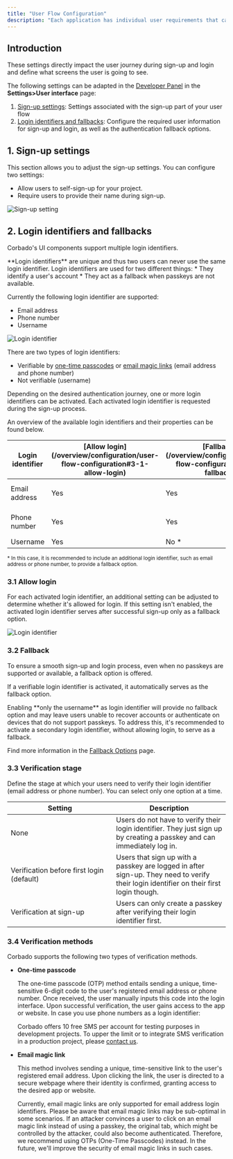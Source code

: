 ```yaml
---
title: "User Flow Configuration"
description: "Each application has individual user requirements that can be configured with Corbado."
---
```


## Introduction

These settings directly impact the user journey during sign-up and login and define what screens the user is going to see.

The following settings can be adapted in the [Developer Panel](https://app.corbado.com/app/settings/userinterface) in the **Settings>User interface** page:

1. [Sign-up settings](/overview/configuration/user-flow-configuration#1-sign-up-settings): Settings associated with the sign-up part of your user flow
2. [Login identifiers and fallbacks](/overview/configuration/user-flow-configuration#2-login-identifiers-and-fallbacks): Configure the required user information for sign-up and login, as well as the authentication fallback options.

## 1. Sign-up settings
This section allows you to adjust the sign-up settings. You can configure two settings:
* Allow users to self-sign-up for your project.
* Require users to provide their name during sign-up.

![Sign-up setting](/images/overview/signup/user-flow-configuration/sign-up-settings.webp)

## 2. Login identifiers and fallbacks

Corbado's UI components support multiple login identifiers.

<Tip>
  **Login identifiers** are unique and thus two users can never use the same login identifier.
  Login identifiers are used for two different things:
  * They identify a user's account
  * They act as a fallback when passkeys are not available.
</Tip>

Currently the following login identifier are supported:

- Email address
- Phone number
- Username 

![Login identifier](/images/overview/signup/user-flow-configuration/login-identifier.webp)

There are two types of login identifiers:

- Verifiable by [one-time passcodes](/overview/configuration/user-flow-configuration#3-4-1-one-time-passcode) or [email magic links](/overview/configuration/user-flow-configuration#3-4-2-magic-link) (email address and phone number)
- Not verifiable (username)

Depending on the desired authentication journey, one or more login identifiers can be activated. Each activated login identifier is requested during the sign-up process.

An overview of the available login identifiers and their properties can be found below. 


<table><thead><tr><th width="150">Login identifier</th><th>[Allow login](/overview/configuration/user-flow-configuration#3-1-allow-login)</th><th>[Fallback](/overview/configuration/user-flow-configuration#3-2-fallback)</th><th>[Verification stage](/overview/configuration/user-flow-configuration#3-3-verification-stage)</th><th>[Verification methods](/overview/configuration/user-flow-configuration#3-4-verification-methods)</th></tr></thead><tbody><tr><td>Email address</td><td>Yes</td><td>Yes</td><td>&bull; None<br/>&bull; At sign-up<br/>&bull; Before first login</td><td>&bull; One-time passcode<br/>&bull; Email magic link</td></tr><tr><td>Phone number</td><td>Yes</td><td>Yes</td><td>&bull; None<br/>&bull; At sign-up<br/>&bull; Before first login</td><td>&bull; One-time passcode</td></tr><tr><td>Username</td><td>Yes</td><td>No &#42;</td><td>&bull; None</td><td>&bull; None</td></tr></tbody></table>
<sup>&#42; In this case, it is recommended to include an additional login identifier, such as email address or phone number, to provide a fallback option.</sup>








### 3.1 Allow login
For each activated login identifier, an additional setting can be adjusted to determine whether it's allowed for login. If this setting isn't enabled, the activated login identifier serves after successful sign-up only as a fallback option.

![Login identifier](/images/overview/signup/user-flow-configuration/allow-login.webp)

### 3.2 Fallback

To ensure a smooth sign-up and login process, even when no passkeys are supported or available, a fallback option is offered.

If a verifiable login identifier is activated, it automatically serves as the fallback option.

<Note> 
Enabling **only the username** as login identifier will provide no fallback option and may leave users unable to recover accounts or authenticate on devices that do not support passkeys. To address this, it's recommended to activate a secondary login identifier, without allowing login, to serve as a fallback.

</Note>

Find more information in the [Fallback Options](/helpful-guides/passkeys/fallback-options) page.


### 3.3 Verification stage

Define the stage at which your users need to verify their login identifier (email address or phone number). You can select only one option at a time.

<table><thead><tr><th width="227">Setting</th><th>Description</th></tr></thead><tbody><tr><td>None</td><td>Users do not have to verify their login identifier. They just sign up by creating a passkey and can immediately log in.</td></tr><tr><td>Verification before first login (default)</td><td>Users that sign up with a passkey are logged in after sign-up. They need to verify their login identifier on their first login though.</td></tr><tr><td>Verification at sign-up</td><td>Users can only create a passkey after verifying their login identifier first. </td></tr></tbody></table>

### 3.4 Verification methods

Corbado supports the following two types of verification methods.

- **One-time passcode**

  The one-time passcode (OTP) method entails sending a unique, time-sensitive 6-digit code to the user's registered email address or phone number. Once received, the user manually inputs this code into the login interface. Upon successful verification, the user gains access to the app or website.
  <Note>
    In case you use phone numbers as a login identifier:

    Corbado offers 10 free SMS per account for testing purposes in development projects.
    To upper the limit or to integrate SMS verification in a production project,
    please [contact us](https://www.corbado.com/contact).
  </Note>

- **Email magic link**

  This method involves sending a unique, time-sensitive link to the user's registered email address. Upon clicking the link, the user is directed to a secure webpage where their identity is confirmed, granting access to the desired app or website.

  Currently, email magic links are only supported for email address login identifiers.
    <Warning>
    Please be aware that email magic links may be sub-optimal in some scenarios. If an attacker convinces a user to click on an email magic link instead of using a passkey, the original tab, which might be controlled by the attacker, could also become authenticated. Therefore, we recommend using OTPs (One-Time Passcodes) instead. In the future, we'll improve  the security of email magic links in such cases.
    </Warning>